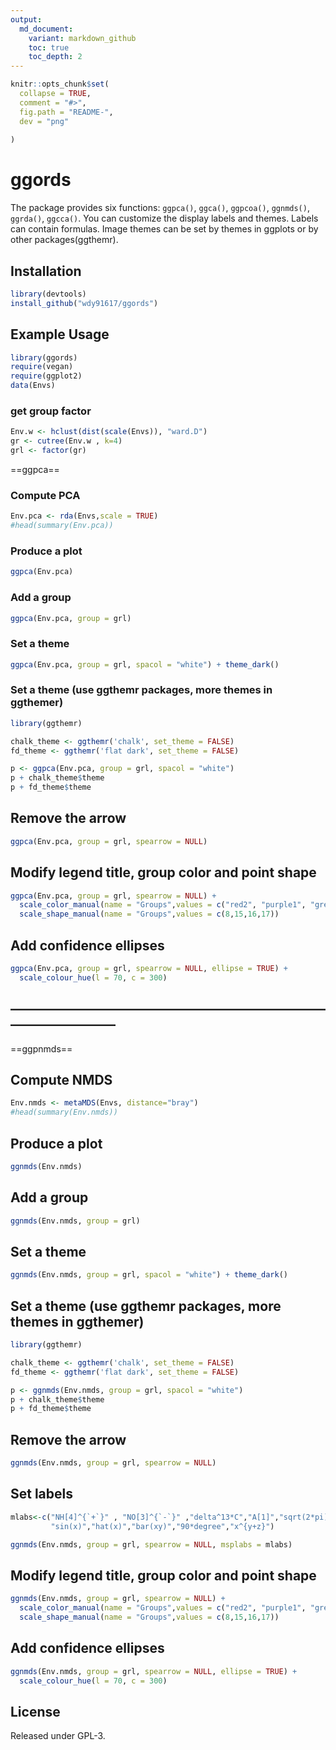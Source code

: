 ```yaml
---
output:
  md_document:
    variant: markdown_github
    toc: true
    toc_depth: 2
---
```


<!-- README.md is generated from README.Rmd. Please edit that file -->

```r
knitr::opts_chunk$set(
  collapse = TRUE,
  comment = "#>",
  fig.path = "README-",
  dev = "png"
  
)
```

 ggords
========

The package provides six functions: `ggpca()`, `ggca()`, `ggpcoa()`, `ggnmds()`, `ggrda()`, `ggcca()`.
You can customize the display labels and themes. Labels can contain formulas. Image themes can be set by themes in ggplots or by other packages(ggthemr).

 Installation
------------

```r
library(devtools)
install_github("wdy91617/ggords")
```

 Example Usage
-------------


```r
library(ggords)
require(vegan)
require(ggplot2)
data(Envs)

```

### get group factor

```r

Env.w <- hclust(dist(scale(Envs)), "ward.D")
gr <- cutree(Env.w , k=4)
grl <- factor(gr)
```

==ggpca==

### Compute PCA

```r
Env.pca <- rda(Envs,scale = TRUE)
#head(summary(Env.pca))
```

### Produce a plot 

```r
ggpca(Env.pca)

```

### Add a group

```r
ggpca(Env.pca, group = grl) 

```

### Set a theme 

```r
ggpca(Env.pca, group = grl, spacol = "white") + theme_dark()

```

### Set a theme (use ggthemr packages, more themes in ggthemer)
[](https://github.com/cttobin/ggthemr)
```r
library(ggthemr)

chalk_theme <- ggthemr('chalk', set_theme = FALSE)
fd_theme <- ggthemr('flat dark', set_theme = FALSE)

p <- ggpca(Env.pca, group = grl, spacol = "white")
p + chalk_theme$theme
p + fd_theme$theme
```

## Remove the arrow

```r
ggpca(Env.pca, group = grl, spearrow = NULL)
```

## Modify legend title, group color and point shape

```r
ggpca(Env.pca, group = grl, spearrow = NULL) + 
  scale_color_manual(name = "Groups",values = c("red2", "purple1", "grey20","cyan")) +
  scale_shape_manual(name = "Groups",values = c(8,15,16,17))

```

## Add confidence ellipses

```r
ggpca(Env.pca, group = grl, spearrow = NULL, ellipse = TRUE) +
  scale_colour_hue(l = 70, c = 300)

```
------------------------------------------------------------------------------------------------
------------------------------------------------------------------------------------------------

==ggpnmds==

## Compute NMDS

```r
Env.nmds <- metaMDS(Envs, distance="bray")
#head(summary(Env.nmds))
```

## Produce a plot 

```r
ggnmds(Env.nmds)
```

## Add a group

```r
ggnmds(Env.nmds, group = grl) 
```

## Set a theme 

```r
ggnmds(Env.nmds, group = grl, spacol = "white") + theme_dark()

```

## Set a theme (use ggthemr packages, more themes in ggthemer)
[](https://github.com/cttobin/ggthemr)

```r

library(ggthemr)

chalk_theme <- ggthemr('chalk', set_theme = FALSE)
fd_theme <- ggthemr('flat dark', set_theme = FALSE)

p <- ggnmds(Env.nmds, group = grl, spacol = "white")
p + chalk_theme$theme
p + fd_theme$theme
```


## Remove the arrow

```r
ggnmds(Env.nmds, group = grl, spearrow = NULL)
```

## Set labels

```r
mlabs<-c("NH[4]^{`+`}" , "NO[3]^{`-`}" ,"delta^13*C","A[1]","sqrt(2*pi)","frac(x^2,2)",
         "sin(x)","hat(x)","bar(xy)","90*degree","x^{y+z}")

ggnmds(Env.nmds, group = grl, spearrow = NULL, msplabs = mlabs)
```

## Modify legend title, group color and point shape

```r
ggnmds(Env.nmds, group = grl, spearrow = NULL) + 
  scale_color_manual(name = "Groups",values = c("red2", "purple1", "grey20","cyan")) +
  scale_shape_manual(name = "Groups",values = c(8,15,16,17))
```

## Add confidence ellipses

```r
ggnmds(Env.nmds, group = grl, spearrow = NULL, ellipse = TRUE) +
  scale_colour_hue(l = 70, c = 300)
```

License
-------
Released under GPL-3.